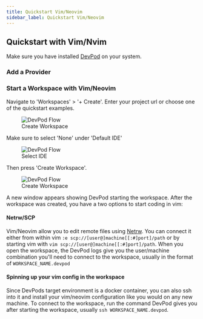 ```yaml
---
title: Quickstart Vim/Neovim
sidebar_label: Quickstart Vim/Neovim
---
```



## Quickstart with Vim/Nvim

Make sure you have installed [DevPod](./install.mdx) on your system.

### Add a Provider

<AddProvider />

### Start a Workspace with Vim/Neovim

Navigate to 'Workspaces' > '+ Create'. Enter your project url or choose one of the quickstart examples. 

<figure>
<img src="/docs/media/create-workspace-repo.png" alt="DevPod Flow" />
  <figcaption>Create Workspace</figcaption>
</figure>

Make sure to select 'None' under 'Default IDE'

<figure>
  <img src="/docs/media/create-workspace-vim.png" alt="DevPod Flow" />
  <figcaption>Select IDE</figcaption>
</figure>

Then press 'Create Workspace'.

<figure>
  <img src="/docs/media/create-workspace-final-vim.png" alt="DevPod Flow" />
  <figcaption>Create Workspace</figcaption>
</figure>

A new window appears showing DevPod starting the workspace.
After the workspace was created, you have a two options to start coding in vim:

#### Netrw/SCP

Vim/Neovim allow you to edit remote files using [Netrw](https://www.vim.org/scripts/script.php?script_id=1075). 
You can connect it either from within vim `:e scp://[user@]machine[[:#]port]/path` or by starting vim with `vim scp://[user@]machine[[:#]port]/path`.
When you open the workspace, the DevPod logs give you the user/machine combination you'll need to connect to the workspace, usually in the format of `WORKSPACE_NAME.devpod` 

#### Spinning up your vim config in the workspace

Since DevPods target environment is a docker container, you can also ssh into it and install your vim/neovim configuration like you would on any new machine.
To connect to the workspace, run the command DevPod gives you after starting the workspace, usually `ssh WORKSPACE_NAME.devpod`.
